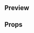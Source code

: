 
<Meta title="Forms|Field Label" component={FieldLabel} />

## Preview

<Preview>
  <Story name="Field Label">
    <FieldLabel
      inputId={text('Input ID', 'la-label')}
      isPlaceholder={boolean('Is Placeholder?', true)}
      hasError={boolean('Has error?', false)}
      text={text('Text', 'La label')}
    />
  </Story>
</Preview>

## Props

<Props of={FieldLabel} />
